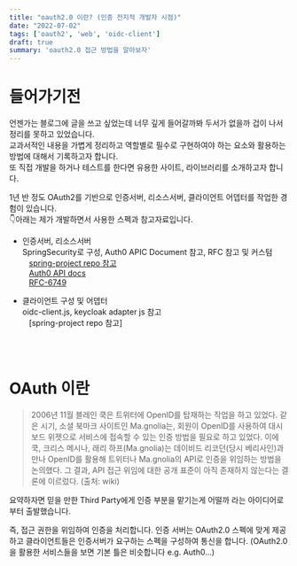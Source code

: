 ```yaml
---
title: "oauth2.0 이란? (인증 전지적 개발자 시점)"
date: "2022-07-02"
tags: ['oauth2', 'web', 'oidc-client']
draft: true
summary: 'oauth2.0 접근 방법을 알아보자'
---
```


# 들어가기전
언젠가는 블로그에 글을 쓰고 싶었는데 너무 깊게 들어갈까봐 두서가 없을까 겁이 나서 정리를 못하고 있었습니다. <br/>
교과서적인 내용을 가볍게 정리하고 역할별로 필수로 구현하여야 하는 요소와 활용하는 방법에 대해서 기록하고자 합니다. <br/>
또 직접 개발을 하거나 테스트를 한다면 유용한 사이트, 라이브러리를 소개하고자 합니다.

1년 반 정도 OAuth2를 기반으로 인증서버, 리소스서버, 클라이언트 어뎁터를 작업한 경험이 있습니다. <br/>
👇아래는 제가 개발하면서 사용한 스펙과 참고자료입니다.

- 인증서버, 리소스서버 <br/>
SpringSecurity로 구성, Auth0 APIC Document 참고, RFC 참고 및 커스텀 <br/>
&nbsp;&nbsp;&nbsp;[spring-project repo 참고](https://github.com/spring-projects/spring-security-samples/tree/main/servlet/spring-boot/java/oauth2/authorization-server)<br/>
&nbsp;&nbsp;&nbsp;[Auth0 API docs](https://auth0.com/docs/api/authentication) <br/>
&nbsp;&nbsp;&nbsp;[RFC-6749](https://datatracker.ietf.org/doc/html/rfc6749)

- 클라이언트 구성 및 어뎁터 <br/>
oidc-client.js, keycloak adapter js 참고 <br/>
&nbsp;&nbsp;&nbsp;[spring-project repo 참고]


<br/><br/>

# OAuth 이란
> 2006년 11월 블레인 쿡은 트위터에 OpenID를 탑재하는 작업을 하고 있었다. 
> 같은 시기, 소셜 북마크 사이트인 Ma.gnolia는, 회원이 OpenID를 사용하여 대시보드 위젯으로 서비스에 접속할 수 있는 인증 방법을 필요로 하고 있었다. 
> 이에 쿡, 크리스 메시나, 래리 하프(Ma.gnolia)는 데이비드 리코던(당시 베리사인)과 만나 OpenID를 활용해 트위터나 Ma.gnolia의 API로 인증을 위임하는 방법을 논의했다. 
> 그 결과, API 접근 위임에 대한 공개 표준이 아직 존재하지 않는다는 결론에 이르렀다.
> (출처: wiki)

요약하자면 믿을 만한 Third Party에게 인증 부분을 맡기는게 어떨까 라는 아이디어로 부터 출발했습니다.

즉, 접근 권한을 위임하여 인증을 처리합니다. 인증 서버는 OAuth2.0 스펙에 맞게 제공하고 클라이언트들은 인증서버가 요구하는 스펙을 구성하여 통신을 합니다.
(OAuth2.0 을 활용한 서비스들을 보면 기본 틀은 비슷합니다 e.g. Auth0...)



